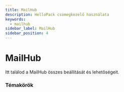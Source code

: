 ```yaml
---
title: MailHub
description: HelloPack csomegkezelő használata
keywords:
  - mailhub
sidebar_label: MailHub
sidebar_position: 4
---
```



# <FontAwesomeIcon icon="fa-duotone fa-paper-plane text-primary" /> MailHub

Itt találod a MailHub összes beállítását és lehetőségeit. 

### Témakörök

<DocCardList />
